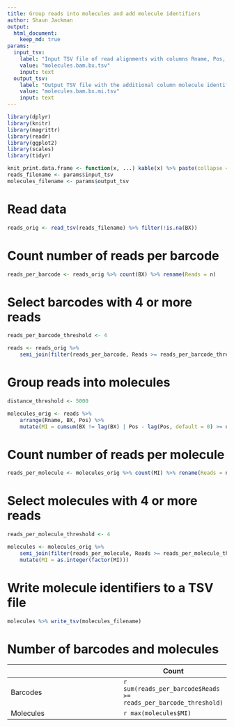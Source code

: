 ```yaml
---
title: Group reads into molecules and add molecule identifiers
author: Shaun Jackman
output:
  html_document:
    keep_md: true
params:
  input_tsv:
    label: "Input TSV file of read alignments with columns Rname, Pos, Mapq, AS, NM, BX"
    value: "molecules.bam.bx.tsv"
    input: text
  output_tsv:
    label: "Output TSV file with the additional column molecule identifier MI"
    value: "molecules.bam.bx.mi.tsv"
    input: text
---
```


```r
library(dplyr)
library(knitr)
library(magrittr)
library(readr)
library(ggplot2)
library(scales)
library(tidyr)

knit_print.data.frame <- function(x, ...) kable(x) %>% paste(collapse = "\n") %>% asis_output
reads_filename <- params$input_tsv
molecules_filename <- params$output_tsv
```

# Read data
```r
reads_orig <- read_tsv(reads_filename) %>% filter(!is.na(BX))
```

# Count number of reads per barcode
```r
reads_per_barcode <- reads_orig %>% count(BX) %>% rename(Reads = n)
```

# Select barcodes with 4 or more reads
```r
reads_per_barcode_threshold <- 4

reads <- reads_orig %>%
	semi_join(filter(reads_per_barcode, Reads >= reads_per_barcode_threshold), by = "BX")
```

# Group reads into molecules
```r
distance_threshold <- 5000

molecules_orig <- reads %>%
	arrange(Rname, BX, Pos) %>%
	mutate(MI = cumsum(BX != lag(BX) | Pos - lag(Pos, default = 0) >= distance_threshold))
```

# Count number of reads per molecule
```r
reads_per_molecule <- molecules_orig %>% count(MI) %>% rename(Reads = n)
```

# Select molecules with 4 or more reads
```r
reads_per_molecule_threshold <- 4

molecules <- molecules_orig %>%
	semi_join(filter(reads_per_molecule, Reads >= reads_per_molecule_threshold), by = "MI") %>%
	mutate(MI = as.integer(factor(MI)))
```

# Write molecule identifiers to a TSV file
```r
molecules %>% write_tsv(molecules_filename)
```

# Number of barcodes and molecules
|           | Count |
|-----------|-------|
| Barcodes  | `r sum(reads_per_barcode$Reads >= reads_per_barcode_threshold)` |
| Molecules | `r max(molecules$MI)` |
